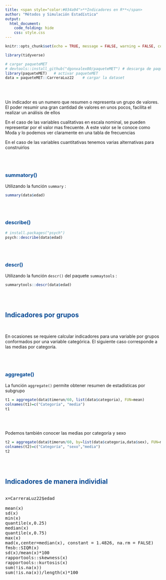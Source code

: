 ```yaml
---
title: <span style="color:#034a94">**Indicadores en R**</span>
author: "Métodos y Simulación Estadística"
output:
  html_document:
    code_folding: hide
    css: style.css
---
```


```r
knitr::opts_chunk$set(echo = TRUE, message = FALSE, warning = FALSE, comment = NA)

library(tidyverse)

# cargar paqueteMET
# devtools::install_github("dgonxalex80/paqueteMET") # descarga de paqueteMET
library(paqueteMET)   # activar paqueteMET
data = paqueteMET::CarreraLuz22    # cargar la dataset

```

<br/><br/>

Un indicador es un numero que resumen o representa un grupo de valores. El poder resumir una gran cantidad de valores en unos pocos, facilita el realizar un análisis de ellos

En el caso de las variables cualitativas en escala nominal, se pueden representar por el valor mas frecuente. A este valor se le conoce como Moda y lo podemos ver claramente en una tabla de frecuencias

En el caso de las variables cuantitativas tenemos varias alternativas para construirlos

<br/><br/>

### <span style="color:#034a94">**summatory()**</span>

Utilizando la función `summary` :

```r
summary(data$edad)
```
<br/><br/>

### <span style="color:#034a94">**describe()**</span>

```r
# install.packages("psych")
psych::describe(data$edad)
```

<br/><br/>

### <span style="color:#034a94">**descr()**</span>

Utilizando la función `descr()` del paquete `summaytools` :

```r
summarytools::descr(data$edad)
```

<br/><br/>

## <span style="color:#034a94">**Indicadores por grupos**</span>

<br/>

En ocasiones se requiere calcular indicadores para una variable por grupos conformados por una variable categórica. El siguiente caso corresponde a las medias por categoría.

<br/><br/>

### <span style="color:#034a94">**aggregate()**</span>

La función `aggregate()` permite obtener resumen de estadísticas por subgrupo


```r
t1 = aggregate(data$timerun/60, list(data$categoria), FUN=mean) 
colnames(t1)=c("Categoría", "media")
t1
```

<br/><br/>

Podemos también conocer las medias por categoría y sexo

```r
t2 = aggregate(data$timerun/60, by=list(data$categoria,data$sex), FUN=mean)
colnames(t2)=c("Categoría", "sexo","media")
t2

```

<br/><br/>

## <span style="color:#034a94">**Indicadores de manera individial**</span>

<pre>

x=CarreraLuz22$edad

mean(x)                                                         #   Mean         37.45
sd(x)                                                           #   Std.Dev      10.90
min(x)                                                          #   Min          15.00
quantile(x,0.25)                                                #   Q1           30.00
median(x)                                                       #   Median       36.00
quantile(x,0.75)                                                #   Q3           44.00
max(x)                                                          #   Max          76.00
mad(x,center=median(x), constant = 1.4826, na.rm = FALSE)       #   MAD          10.38
fmsb::SIQR(x)                                                   #   IQR          14.00
sd(x)/mean(x)*100                                               #   CV            0.29
rapportools::skewness(x)                                        #   Skewness      0.64
rapportools::kurtosis(x)                                        #   Kurtosis      0.11
sum(!is.na(x))                                                  #   N.Valid    1922.00
sum(!is.na(x))/length(x)*100                                    #   Pct.Valid   100.00

</pre>



